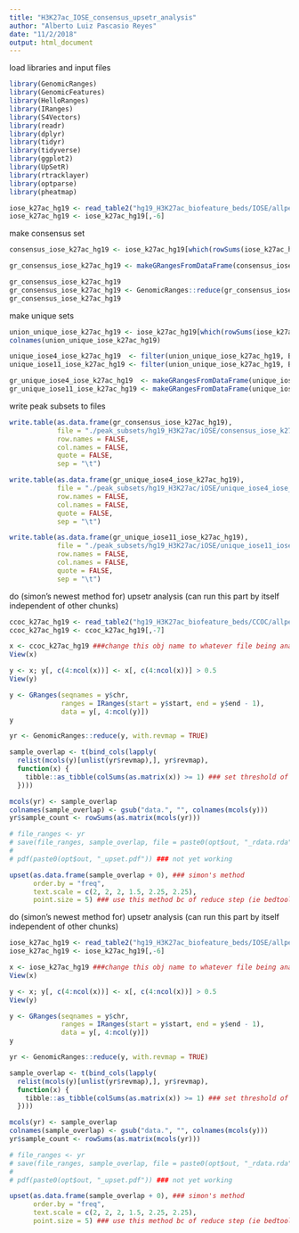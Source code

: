 ```yaml
---
title: "H3K27ac_IOSE_consensus_upsetr_analysis"
author: "Alberto Luiz Pascasio Reyes"
date: "11/2/2018"
output: html_document
---
```


load libraries and input files
```r

library(GenomicRanges)
library(GenomicFeatures)
library(HelloRanges)
library(IRanges)
library(S4Vectors)
library(readr)
library(dplyr)
library(tidyr)
library(tidyverse)
library(ggplot2)
library(UpSetR)
library(rtracklayer)
library(optparse)
library(pheatmap) 

iose_k27ac_hg19 <- read_table2("hg19_H3K27ac_biofeature_beds/IOSE/allpeaks.anno.tsv")
iose_k27ac_hg19 <- iose_k27ac_hg19[,-6]

```

make consensus set
```r

consensus_iose_k27ac_hg19 <- iose_k27ac_hg19[which(rowSums(iose_k27ac_hg19[,4:5]) >= 1.5),]

gr_consensus_iose_k27ac_hg19 <- makeGRangesFromDataFrame(consensus_iose_k27ac_hg19, keep.extra.columns = FALSE)

gr_consensus_iose_k27ac_hg19
gr_consensus_iose_k27ac_hg19 <- GenomicRanges::reduce(gr_consensus_iose_k27ac_hg19, ignore.strand = FALSE) ### this "undercounts" # of shared peaks
gr_consensus_iose_k27ac_hg19

```

make unique sets
```r

union_unique_iose_k27ac_hg19 <- iose_k27ac_hg19[which(rowSums(iose_k27ac_hg19[,4:5]) < 1.5),]
colnames(union_unique_iose_k27ac_hg19)

unique_iose4_iose_k27ac_hg19  <- filter(union_unique_iose_k27ac_hg19, B02_iOSE4 == 1)
unique_iose11_iose_k27ac_hg19 <- filter(union_unique_iose_k27ac_hg19, B03_iOSE11 == 1)

gr_unique_iose4_iose_k27ac_hg19  <- makeGRangesFromDataFrame(unique_iose4_iose_k27ac_hg19, keep.extra.columns = FALSE)
gr_unique_iose11_iose_k27ac_hg19 <- makeGRangesFromDataFrame(unique_iose11_iose_k27ac_hg19, keep.extra.columns = FALSE)

```

write peak subsets to files
```r

write.table(as.data.frame(gr_consensus_iose_k27ac_hg19),
            file = "./peak_subsets/hg19_H3K27ac/iOSE/consensus_iose_k27ac_hg19.bed",
            row.names = FALSE,
            col.names = FALSE,
            quote = FALSE,
            sep = "\t")

write.table(as.data.frame(gr_unique_iose4_iose_k27ac_hg19),
            file = "./peak_subsets/hg19_H3K27ac/iOSE/unique_iose4_iose_k27ac_hg19.bed",
            row.names = FALSE,
            col.names = FALSE,
            quote = FALSE,
            sep = "\t")

write.table(as.data.frame(gr_unique_iose11_iose_k27ac_hg19),
            file = "./peak_subsets/hg19_H3K27ac/iOSE/unique_iose11_iose_k27ac_hg19.bed",
            row.names = FALSE,
            col.names = FALSE,
            quote = FALSE,
            sep = "\t")

```

do (simon's newest method for) upsetr analysis (can run this part by itself independent of other chunks)
```r

ccoc_k27ac_hg19 <- read_table2("hg19_H3K27ac_biofeature_beds/CCOC/allpeaks.anno.tsv")
ccoc_k27ac_hg19 <- ccoc_k27ac_hg19[,-7]

x <- ccoc_k27ac_hg19 ###change this obj name to whatever file being analyzed
View(x)

y <- x; y[, c(4:ncol(x))] <- x[, c(4:ncol(x))] > 0.5
View(y)

y <- GRanges(seqnames = y$chr,
             ranges = IRanges(start = y$start, end = y$end - 1),
             data = y[, 4:ncol(y)])
y

yr <- GenomicRanges::reduce(y, with.revmap = TRUE)

sample_overlap <- t(bind_cols(lapply(
  relist(mcols(y)[unlist(yr$revmap),], yr$revmap),
  function(x) {
    tibble::as_tibble(colSums(as.matrix(x)) >= 1) ### set threshold of overlap (percentage) here.....why is this mat bigger than x???...how to interp this chunk
  })))

mcols(yr) <- sample_overlap
colnames(sample_overlap) <- gsub("data.", "", colnames(mcols(y)))
yr$sample_count <- rowSums(as.matrix(mcols(yr)))

# file_ranges <- yr
# save(file_ranges, sample_overlap, file = paste0(opt$out, "_rdata.rda"))
# 
# pdf(paste0(opt$out, "_upset.pdf")) ### not yet working

upset(as.data.frame(sample_overlap + 0), ### simon's method
      order.by = "freq",
      text.scale = c(2, 2, 2, 1.5, 2.25, 2.25),
      point.size = 5) ### use this method bc of reduce step (ie bedtools merge) --> doesn't double count peaks, instead uses our defn of inclusive boundaries


```

do (simon's newest method for) upsetr analysis (can run this part by itself independent of other chunks)
```r

iose_k27ac_hg19 <- read_table2("hg19_H3K27ac_biofeature_beds/IOSE/allpeaks.anno.tsv")
iose_k27ac_hg19 <- iose_k27ac_hg19[,-6]

x <- iose_k27ac_hg19 ###change this obj name to whatever file being analyzed
View(x)

y <- x; y[, c(4:ncol(x))] <- x[, c(4:ncol(x))] > 0.5
View(y)

y <- GRanges(seqnames = y$chr,
             ranges = IRanges(start = y$start, end = y$end - 1),
             data = y[, 4:ncol(y)])
y

yr <- GenomicRanges::reduce(y, with.revmap = TRUE)

sample_overlap <- t(bind_cols(lapply(
  relist(mcols(y)[unlist(yr$revmap),], yr$revmap),
  function(x) {
    tibble::as_tibble(colSums(as.matrix(x)) >= 1) ### set threshold of overlap (percentage) here.....why is this mat bigger than x???...how to interp this chunk
  })))

mcols(yr) <- sample_overlap
colnames(sample_overlap) <- gsub("data.", "", colnames(mcols(y)))
yr$sample_count <- rowSums(as.matrix(mcols(yr)))

# file_ranges <- yr
# save(file_ranges, sample_overlap, file = paste0(opt$out, "_rdata.rda"))
# 
# pdf(paste0(opt$out, "_upset.pdf")) ### not yet working

upset(as.data.frame(sample_overlap + 0), ### simon's method
      order.by = "freq",
      text.scale = c(2, 2, 2, 1.5, 2.25, 2.25),
      point.size = 5) ### use this method bc of reduce step (ie bedtools merge) --> doesn't double count peaks, instead uses our defn of inclusive boundaries


```



